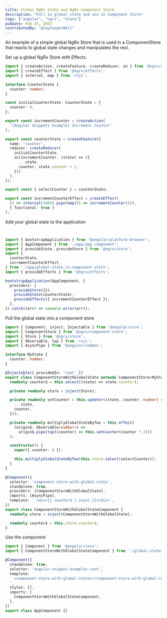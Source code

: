 ```yaml
---
title: Global NgRx State and NgRx Component Store
description: "Pull in global state and use in Component Store"
tags: ["angular", "ngrx", "state"]
pubDate: Feb 25, 2023
contributedBy: "@JayCooperBell"
---
```


An example of a simple global NgRx Store that is used in a ComponentStore that reacts to global state changes and manipulates
the rest.

Set up a global NgRx Store with Effects.
```typescript
import { createAction, createFeature, createReducer, on } from '@ngrx/store';
import { createEffect } from '@ngrx/effects';
import { interval, map } from 'rxjs';

interface CounterState {
  counter: number;
}

const initialCounterState: CounterState = {
  counter: 0,
};

export const incrementCounter = createAction(
  '[Angular Snippets Example] Increment Counter'
);

export const counterState = createFeature({
  name: 'counter',
  reducer: createReducer(
    initialCounterState,
    on(incrementCounter, (state) => ({
      ...state,
      counter: state.counter + 1,
    }))
  ),
});

export const { selectCounter } = counterState;

export const incrementCounterEffect = createEffect(
  () => interval(1000).pipe(map(() => incrementCounter())),
  { functional: true }
);
```

Add your global state to the application
```typescript


import { bootstrapApplication } from '@angular/platform-browser';
import { AppComponent } from './app/app.component';
import { provideState, provideStore } from '@ngrx/store';
import {
  counterState,
  incrementCounterEffect,
} from './app/global-state-in-component-store';
import { provideEffects } from '@ngrx/effects';

bootstrapApplication(AppComponent, {
  providers: [
    provideStore({}),
    provideState(counterState),
    provideEffects({ incrementCounterEffect }),
  ],
}).catch((err) => console.error(err));
```

Pull the global state into a component store
```typescript
import { Component, inject, Injectable } from '@angular/core';
import { ComponentStore } from '@ngrx/component-store';
import { Store } from '@ngrx/store';
import { Observable, tap } from 'rxjs';
import { AsyncPipe } from '@angular/common';

interface MyState {
  counter: number;
}

@Injectable({ providedIn: 'root' })
export class ComponentStoreWithGlobalState extends ComponentStore<MyState> {
  readonly counter$ = this.select((state) => state.counter);

  private readonly store = inject(Store);

  private readonly setCounter = this.updater((state, counter: number) => ({
    ...state,
    counter,
  }));

  private readonly multiplyGlobalStateByTwo = this.effect(
    (origin$: Observable<number>) =>
      origin$.pipe(tap((counter) => this.setCounter(counter * 2)))
  );

  constructor() {
    super({ counter: 0 });

    this.multiplyGlobalStateByTwo(this.store.select(selectCounter));
  }
}

@Component({
  selector: 'component-store-with-global-state',
  standalone: true,
  providers: [ComponentStoreWithGlobalState],
  imports: [AsyncPipe],
  template: ` <div>{{ counter$ | async }}</div>`,
})
export class ComponentStoreWithGlobalStateComponent {
  readonly store = inject(ComponentStoreWithGlobalState);

  readonly counter$ = this.store.counter$;
}
```

Use the component
```typescript
import { Component } from '@angular/core';
import { ComponentStoreWithGlobalStateComponent } from './global-state-in-component-store';

@Component({
  standalone: true,
  selector: 'angular-snippet-examples-root',
  template: `
    <component-store-with-global-state></component-store-with-global-state>
  `,
  styles: [],
  imports: [
    ComponentStoreWithGlobalStateComponent,
  ],
})
export class AppComponent {}
```
